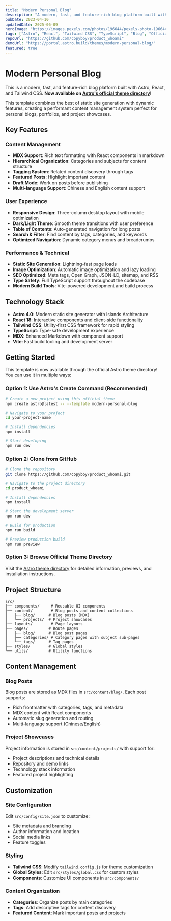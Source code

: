 ```yaml
---
title: "Modern Personal Blog"
description: "A modern, fast, and feature-rich blog platform built with Astro, React, and Tailwind CSS. Available on Astro's official theme directory."
pubDate: 2023-04-10
updatedDate: 2025-06-09
heroImage: "https://images.pexels.com/photos/196644/pexels-photo-196644.jpeg"
tags: ["Astro", "React", "Tailwind CSS", "TypeScript", "Blog", "Official Theme"]
repoUrl: "https://github.com/copyboy/product_whoami"
demoUrl: "https://portal.astro.build/themes/modern-personal-blog/"
featured: true
---
```


# Modern Personal Blog

This is a modern, fast, and feature-rich blog platform built with Astro, React, and Tailwind CSS. **Now available on [Astro's official theme directory](https://portal.astro.build/themes/modern-personal-blog/)!**

This template combines the best of static site generation with dynamic features, creating a performant content management system perfect for personal blogs, portfolios, and project showcases.

## Key Features

### Content Management
- **MDX Support**: Rich text formatting with React components in markdown
- **Hierarchical Organization**: Categories and subjects for content structure
- **Tagging System**: Related content discovery through tags
- **Featured Posts**: Highlight important content
- **Draft Mode**: Work on posts before publishing
- **Multi-language Support**: Chinese and English content support

### User Experience
- **Responsive Design**: Three-column desktop layout with mobile optimization
- **Dark/Light Theme**: Smooth theme transitions with user preference
- **Table of Contents**: Auto-generated navigation for long posts
- **Search & Filter**: Find content by tags, categories, and keywords
- **Optimized Navigation**: Dynamic category menus and breadcrumbs

### Performance & Technical
- **Static Site Generation**: Lightning-fast page loads
- **Image Optimization**: Automatic image optimization and lazy loading
- **SEO Optimized**: Meta tags, Open Graph, JSON-LD, sitemap, and RSS
- **Type Safety**: Full TypeScript support throughout the codebase
- **Modern Build Tools**: Vite-powered development and build process

## Technology Stack

- **Astro 4.0**: Modern static site generator with Islands Architecture
- **React 18**: Interactive components and client-side functionality
- **Tailwind CSS**: Utility-first CSS framework for rapid styling
- **TypeScript**: Type-safe development experience
- **MDX**: Enhanced Markdown with component support
- **Vite**: Fast build tooling and development server

## Getting Started

This template is now available through the official Astro theme directory! You can use it in multiple ways:

### Option 1: Use Astro's Create Command (Recommended)
```bash
# Create a new project using this official theme
npm create astro@latest -- --template modern-personal-blog

# Navigate to your project
cd your-project-name

# Install dependencies
npm install

# Start developing
npm run dev
```

### Option 2: Clone from GitHub
```bash
# Clone the repository
git clone https://github.com/copyboy/product_whoami.git

# Navigate to the project directory
cd product_whoami

# Install dependencies
npm install

# Start the development server
npm run dev

# Build for production
npm run build

# Preview production build
npm run preview
```

### Option 3: Browse Official Theme Directory
Visit the [Astro theme directory](https://portal.astro.build/themes/modern-personal-blog/) for detailed information, previews, and installation instructions.

## Project Structure

```
src/
├── components/     # Reusable UI components
├── content/        # Blog posts and content collections
│   ├── blog/      # Blog posts (MDX)
│   └── projects/  # Project showcases
├── layouts/        # Page layouts
├── pages/         # Route pages
│   ├── blog/      # Blog post pages
│   ├── categories/ # Category pages with subject sub-pages
│   └── tags/      # Tag pages
├── styles/        # Global styles
└── utils/         # Utility functions
```

## Content Management

### Blog Posts
Blog posts are stored as MDX files in `src/content/blog/`. Each post supports:
- Rich frontmatter with categories, tags, and metadata
- MDX content with React components
- Automatic slug generation and routing
- Multi-language support (Chinese/English)

### Project Showcases
Project information is stored in `src/content/projects/` with support for:
- Project descriptions and technical details
- Repository and demo links
- Technology stack information
- Featured project highlighting

## Customization

### Site Configuration
Edit `src/config/site.json` to customize:
- Site metadata and branding
- Author information and location
- Social media links
- Feature toggles

### Styling
- **Tailwind CSS**: Modify `tailwind.config.js` for theme customization
- **Global Styles**: Edit `src/styles/global.css` for custom styles
- **Components**: Customize UI components in `src/components/`

### Content Organization
- **Categories**: Organize posts by main categories
- **Tags**: Add descriptive tags for content discovery
- **Featured Content**: Mark important posts and projects 